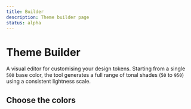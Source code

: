 ```yaml
---
title: Builder
description: Theme builder page
status: alpha
---
```


# Theme Builder

A visual editor for customising your design tokens.
Starting from a single `500` base color, the tool generates a full range of tonal shades (`50` to `950`) using a consistent lightness scale.

## Choose the colors

<ThemeBuilder />

